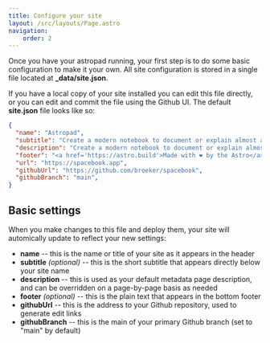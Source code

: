 ```yaml
---
title: Configure your site
layout: /src/layouts/Page.astro
navigation:
    order: 2
---
```



Once you have your astropad running, your first step is to do some basic configuration to make it your own. All site configuration is stored in a single file located at **_data/site.json**. 

If you have a local copy of your site installed you can edit this file directly, or you can edit and commit the file using the Github UI. The default **site.json** file looks like so: 

```json
{
  "name": "Astropad",
  "subtitle": "Create a modern notebook to document or explain almost anything.",
  "description": "Create a modern notebook to document or explain almost anything with Astropad",
  "footer": "<a href='https://astro.build'>Made with ❤ by the Astro</a>",
  "url": "https://spacebook.app",
  "githubUrl": "https://github.com/broeker/spacebook",
  "githubBranch": "main",
}
```

## Basic settings

When you make changes to this file and deploy them, your site will automically update to reflect your new settings:

* **name** -- this is the name or title of your site as it appears in the header
* **subtitle** *(optional)* -- this is the short subtitle that appears directly below your site name
* **description** -- this is used as your default metadata page description, and can be overridden on a page-by-page basis as needed
* **footer** *(optional)* -- this is the plain text that appears in the bottom footer
* **githubUrl** -- this is the address to your Github repository, used to generate edit links
* **githubBranch** -- this is the main of your primary Github branch (set to "main" by default)
